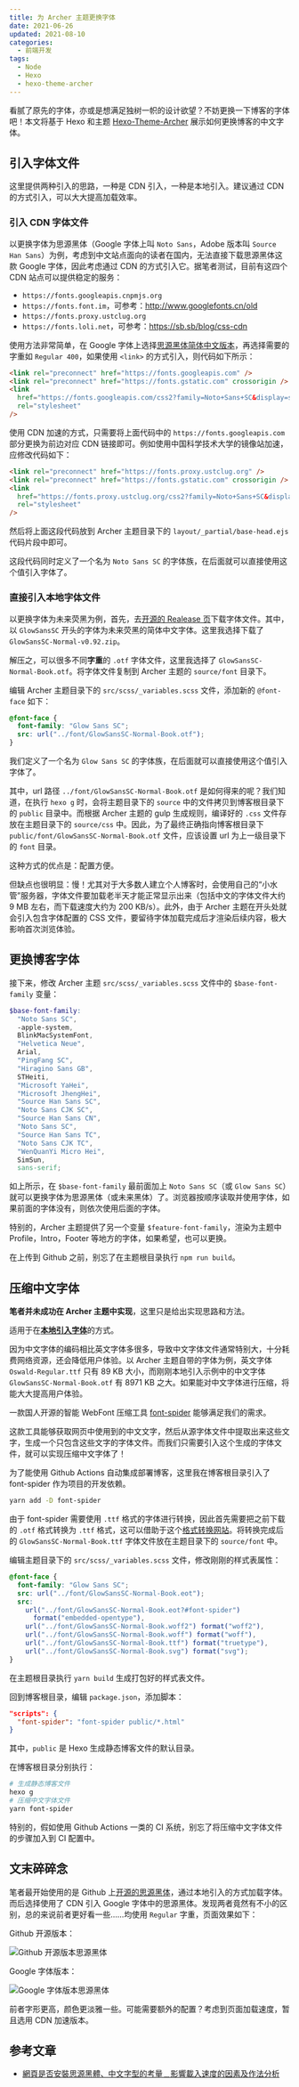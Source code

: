```yaml
---
title: 为 Archer 主题更换字体
date: 2021-06-26
updated: 2021-08-10
categories:
  - 前端开发
tags:
  - Node
  - Hexo
  - hexo-theme-archer
---
```


看腻了原先的字体，亦或是想满足独树一帜的设计欲望？不妨更换一下博客的字体吧！本文将基于 Hexo 和主题 [Hexo-Theme-Archer](https://github.com/fi3ework/hexo-theme-archer) 展示如何更换博客的中文字体。

## 引入字体文件

这里提供两种引入的思路，一种是 CDN 引入，一种是本地引入。建议通过 CDN 的方式引入，可以大大提高加载效率。

### 引入 CDN 字体文件

以更换字体为思源黑体（Google 字体上叫 `Noto Sans`，Adobe 版本叫 `Source Han Sans`）为例，考虑到中文站点面向的读者在国内，无法直接下载思源黑体这款 Google 字体，因此考虑通过 CDN 的方式引入它。据笔者测试，目前有这四个 CDN 站点可以提供稳定的服务：

- `https://fonts.googleapis.cnpmjs.org`
- `https://fonts.font.im`，可参考：http://www.googlefonts.cn/old
- `https://fonts.proxy.ustclug.org`
- `https://fonts.loli.net`，可参考：https://sb.sb/blog/css-cdn

使用方法非常简单，在 Google 字体上选择[思源黑体简体中文版本](https://fonts.google.com/specimen/Noto+Sans+SC?subset=chinese-simplified#standard-styles)，再选择需要的字重如 `Regular 400`，如果使用 `<link>` 的方式引入，则代码如下所示：

```html
<link rel="preconnect" href="https://fonts.googleapis.com" />
<link rel="preconnect" href="https://fonts.gstatic.com" crossorigin />
<link
  href="https://fonts.googleapis.com/css2?family=Noto+Sans+SC&display=swap"
  rel="stylesheet"
/>
```

使用 CDN 加速的方式，只需要将上面代码中的 `https://fonts.googleapis.com` 部分更换为前边对应 CDN 链接即可。例如使用中国科学技术大学的镜像站加速，应修改代码如下：

```html
<link rel="preconnect" href="https://fonts.proxy.ustclug.org" />
<link rel="preconnect" href="https://fonts.gstatic.com" crossorigin />
<link
  href="https://fonts.proxy.ustclug.org/css2?family=Noto+Sans+SC&display=swap"
  rel="stylesheet"
/>
```

然后将上面这段代码放到 Archer 主题目录下的 `layout/_partial/base-head.ejs` 代码片段中即可。

这段代码同时定义了一个名为 `Noto Sans SC` 的字体族，在后面就可以直接使用这个值引入字体了。

### 直接引入本地字体文件

以更换字体为未来荧黑为例，首先，去[开源的 Realease 页](https://github.com/welai/glow-sans/releases)下载字体文件。其中，以 `GlowSansSC` 开头的字体为未来荧黑的简体中文字体。这里我选择下载了 `GlowSansSC-Normal-v0.92.zip`。

解压之，可以很多不同**字重**的 `.otf` 字体文件，这里我选择了 `GlowSansSC-Normal-Book.otf`。将字体文件复制到 Archer 主题的 `source/font` 目录下。

编辑 Archer 主题目录下的 `src/scss/_variables.scss` 文件，添加新的 `@font-face` 如下：

```scss
@font-face {
  font-family: "Glow Sans SC";
  src: url("../font/GlowSansSC-Normal-Book.otf");
}
```

我们定义了一个名为 `Glow Sans SC` 的字体族，在后面就可以直接使用这个值引入字体了。

其中，url 路径 `../font/GlowSansSC-Normal-Book.otf` 是如何得来的呢？我们知道，在执行 `hexo g` 时，会将主题目录下的 `source` 中的文件拷贝到博客根目录下的 `public` 目录中。而根据 Archer 主题的 gulp 生成规则，编译好的 `.css` 文件存放在主题目录下的 `source/css` 中。因此，为了最终正确指向博客根目录下 `public/font/GlowSansSC-Normal-Book.otf` 文件，应该设置 url 为上一级目录下的 `font` 目录。

这种方式的优点是：配置方便。

但缺点也很明显：慢！尤其对于大多数人建立个人博客时，会使用自己的“小水管”服务器，字体文件要加载老半天才能正常显示出来（包括中文的字体文件大约 9 MB 左右，而下载速度大约为 200 KB/s）。此外，由于 Archer 主题在开头处就会引入包含字体配置的 CSS 文件，要留待字体加载完成后才渲染后续内容，极大影响首次浏览体验。

## 更换博客字体

接下来，修改 Archer 主题 `src/scss/_variables.scss` 文件中的 `$base-font-family` 变量：

```scss
$base-font-family:
  "Noto Sans SC",
  -apple-system,
  BlinkMacSystemFont,
  "Helvetica Neue",
  Arial,
  "PingFang SC",
  "Hiragino Sans GB",
  STHeiti,
  "Microsoft YaHei",
  "Microsoft JhengHei",
  "Source Han Sans SC",
  "Noto Sans CJK SC",
  "Source Han Sans CN",
  "Noto Sans SC",
  "Source Han Sans TC",
  "Noto Sans CJK TC",
  "WenQuanYi Micro Hei",
  SimSun,
  sans-serif;
```

如上所示，在 `$base-font-family` 最前面加上 `Noto Sans SC`（或 `Glow Sans SC`）就可以更换字体为思源黑体（或未来黑体）了。浏览器按顺序读取并使用字体，如果前面的字体没有，则依次使用后面的字体。

特别的，Archer 主题提供了另一个变量 `$feature-font-family`，渲染为主题中 Profile，Intro，Footer 等地方的字体，如果希望，也可以更换。

在上传到 Github 之前，别忘了在主题根目录执行 `npm run build`。

## 压缩中文字体

**笔者并未成功在 Archer 主题中实现**，这里只是给出实现思路和方法。

适用于在[**本地引入字体**](#直接引入本地字体文件)的方式。

因为中文字体的编码相比英文字体多很多，导致中文字体文件通常特别大，十分耗费网络资源，还会降低用户体验。以 Archer 主题自带的字体为例，英文字体 `Oswald-Regular.ttf` 只有 89 KB 大小，而刚刚本地引入示例中的中文字体 `GlowSansSC-Normal-Book.otf` 有 8971 KB 之大。如果能对中文字体进行压缩，将能大大提高用户体验。

一款国人开源的智能 WebFont 压缩工具 [font-spider](https://github.com/aui/font-spider) 能够满足我们的需求。

这款工具能够获取网页中使用到的中文文字，然后从源字体文件中提取出来这些文字，生成一个只包含这些文字的字体文件。而我们只需要引入这个生成的字体文件，就可以实现压缩中文字体了！

为了能使用 Github Actions 自动集成部署博客，这里我在博客根目录引入了 font-spider 作为项目的开发依赖。

```bash
yarn add -D font-spider
```

由于 font-spider 需要使用 `.ttf` 格式的字体进行转换，因此首先需要把之前下载的 `.otf` 格式转换为 `.ttf` 格式，这可以借助于这个[格式转换网站](https://convertio.co/zh/otf-ttf/)。将转换完成后的 `GlowSansSC-Normal-Book.ttf` 字体文件放在主题目录下的 `source/font` 中。

编辑主题目录下的 `src/scss/_variables.scss` 文件，修改刚刚的样式表属性：

```scss
@font-face {
  font-family: "Glow Sans SC";
  src: url("../font/GlowSansSC-Normal-Book.eot");
  src:
    url("../font/GlowSansSC-Normal-Book.eot?#font-spider")
      format("embedded-opentype"),
    url("../font/GlowSansSC-Normal-Book.woff2") format("woff2"),
    url("../font/GlowSansSC-Normal-Book.woff") format("woff"),
    url("../font/GlowSansSC-Normal-Book.ttf") format("truetype"),
    url("../font/GlowSansSC-Normal-Book.svg") format("svg");
}
```

在主题根目录执行 `yarn build` 生成打包好的样式表文件。

回到博客根目录，编辑 `package.json`，添加脚本：

```json
"scripts": {
  "font-spider": "font-spider public/*.html"
}
```

其中，`public` 是 Hexo 生成静态博客文件的默认目录。

在博客根目录分别执行：

```bash
# 生成静态博客文件
hexo g
# 压缩中文字体文件
yarn font-spider
```

特别的，假如使用 Github Actions 一类的 CI 系统，别忘了将压缩中文字体文件的步骤加入到 CI 配置中。

## 文末碎碎念

笔者最开始使用的是 Github 上[开源的思源黑体](https://github.com/adobe-fonts/source-han-sans)，通过本地引入的方式加载字体。而后选择使用了 CDN 引入 Google 字体中的思源黑体。发现两者竟然有不小的区别，总的来说前者更好看一些……均使用 `Regular` 字重，页面效果如下：

Github 开源版本：

![Github 开源版本思源黑体](https://cdn.jsdelivr.net/gh/lolipopj/LolipopJ.github.io/20210625/web-font-for-hexo-theme-archer/Github-Open-Source-Version.png)

Google 字体版本：

![Google 字体版本思源黑体](https://cdn.jsdelivr.net/gh/lolipopj/LolipopJ.github.io/20210625/web-font-for-hexo-theme-archer/Google-Fonts-Version.png)

前者字形更高，颜色更淡雅一些。可能需要额外的配置？考虑到页面加载速度，暂且选用 CDN 加速版本。

## 参考文章

- [網頁是否安裝思源黑體、中文字型的考量﹍影響載入速度的因素及作法分析](https://www.wfublog.com/2019/01/noto-sans-serif-traditional-chinese-web-font_11.html)
